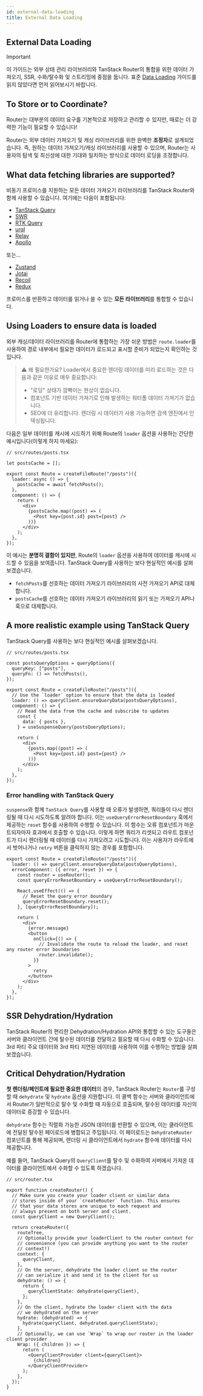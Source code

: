 ```yaml
---
id: external-data-loading
title: External Data Loading
---
```


## External Data Loading

> [!IMPORTANT]
> 이 가이드는 외부 상태 관리 라이브러리와 TanStack Router의 통합을 위한 데이터 가져오기, SSR, 수화/탈수화 및 스트리밍에 중점을 둡니다. 표준 [Data Loading](./data-loading.md) 가이드를 읽지 않았다면 먼저 읽어보시기 바랍니다.

## To **Store** or to **Coordinate**?

Router는 대부분의 데이터 요구를 기본적으로 저장하고 관리할 수 있지만, 때로는 더 강력한 기능이 필요할 수 있습니다!

Router는 외부 데이터 가져오기 및 캐싱 라이브러리를 위한 완벽한 **조정자**로 설계되었습니다. 즉, 원하는 데이터 가져오기/캐싱 라이브러리를 사용할 수 있으며, Router는 사용자의 탐색 및 최신성에 대한 기대와 일치하는 방식으로 데이터 로딩을 조정합니다.

## What data fetching libraries are supported?

비동기 프로미스를 지원하는 모든 데이터 가져오기 라이브러리를 TanStack Router와 함께 사용할 수 있습니다. 여기에는 다음이 포함됩니다:

- [TanStack Query](https://tanstack.com/query/latest/docs/react/overview)
- [SWR](https://swr.vercel.app/)
- [RTK Query](https://redux-toolkit.js.org/rtk-query/overview)
- [urql](https://formidable.com/open-source/urql/)
- [Relay](https://relay.dev/)
- [Apollo](https://www.apollographql.com/docs/react/)

또는...

- [Zustand](https://zustand-demo.pmnd.rs/)
- [Jotai](https://jotai.org/)
- [Recoil](https://recoiljs.org/)
- [Redux](https://redux.js.org/)

프로미스를 반환하고 데이터를 읽거나 쓸 수 있는 **모든 라이브러리**를 통합할 수 있습니다.

## Using Loaders to ensure data is loaded

외부 캐싱/데이터 라이브러리를 Router에 통합하는 가장 쉬운 방법은 `route.loader`를 사용하여 경로 내부에서 필요한 데이터가 로드되고 표시할 준비가 되었는지 확인하는 것입니다.

> ⚠️ 왜 필요한가요? Loader에서 중요한 렌더링 데이터를 미리 로드하는 것은 다음과 같은 이유로 매우 중요합니다:
>
> - "로딩" 상태가 깜빡이는 현상이 없습니다.
> - 컴포넌트 기반 데이터 가져기로 인해 발생하는 워터폴 데이터 가져기가 없습니다.
> - SEO에 더 유리합니다. 렌더링 시 데이터가 사용 가능하면 검색 엔진에서 인덱싱됩니다.

다음은 일부 데이터를 캐시에 시드하기 위해 Route의 `loader` 옵션을 사용하는 간단한 예시입니다(이렇게 하지 마세요):

```tsx
// src/routes/posts.tsx

let postsCache = [];

export const Route = createFileRoute("/posts")({
  loader: async () => {
    postsCache = await fetchPosts();
  },
  component: () => {
    return (
      <div>
        {postsCache.map((post) => (
          <Post key={post.id} post={post} />
        ))}
      </div>
    );
  },
});
```

이 예시는 **분명히 결함이 있지만**, Route의 `loader` 옵션을 사용하여 데이터를 캐시에 시드할 수 있음을 보여줍니다. TanStack Query를 사용하는 보다 현실적인 예시를 살펴보겠습니다.

- `fetchPosts`를 선호하는 데이터 가져오기 라이브러리의 사전 가져오기 API로 대체합니다.
- `postsCache`를 선호하는 데이터 가져오기 라이브러리의 읽기 또는 가져오기 API나 훅으로 대체합니다.

## A more realistic example using TanStack Query

TanStack Query를 사용하는 보다 현실적인 예시를 살펴보겠습니다.

```tsx
// src/routes/posts.tsx

const postsQueryOptions = queryOptions({
  queryKey: ["posts"],
  queryFn: () => fetchPosts(),
});

export const Route = createFileRoute("/posts")({
  // Use the `loader` option to ensure that the data is loaded
  loader: () => queryClient.ensureQueryData(postsQueryOptions),
  component: () => {
    // Read the data from the cache and subscribe to updates
    const {
      data: { posts },
    } = useSuspenseQuery(postsQueryOptions);

    return (
      <div>
        {posts.map((post) => (
          <Post key={post.id} post={post} />
        ))}
      </div>
    );
  },
});
```

### Error handling with TanStack Query

`suspense`와 함께 `TanStack Query`를 사용할 때 오류가 발생하면, 쿼리들이 다시 렌더링될 때 다시 시도하도록 알려야 합니다. 이는 `useQueryErrorResetBoundary` 훅에서 제공하는 `reset` 함수를 사용하여 수행할 수 있습니다. 이 함수는 오류 컴포넌트가 마운트되자마자 효과에서 호출할 수 있습니다. 이렇게 하면 쿼리가 리셋되고 라우트 컴포넌트가 다시 렌더링될 때 데이터를 다시 가져오려고 시도합니다. 이는 사용자가 라우트에서 벗어나거나 `retry` 버튼을 클릭하지 않는 경우를 포함합니다.

```tsx
export const Route = createFileRoute("/posts")({
  loader: () => queryClient.ensureQueryData(postsQueryOptions),
  errorComponent: ({ error, reset }) => {
    const router = useRouter();
    const queryErrorResetBoundary = useQueryErrorResetBoundary();

    React.useEffect(() => {
      // Reset the query error boundary
      queryErrorResetBoundary.reset();
    }, [queryErrorResetBoundary]);

    return (
      <div>
        {error.message}
        <button
          onClick={() => {
            // Invalidate the route to reload the loader, and reset any router error boundaries
            router.invalidate();
          }}
        >
          retry
        </button>
      </div>
    );
  },
});
```

## SSR Dehydration/Hydration

TanStack Router의 편리한 Dehydration/Hydration API와 통합할 수 있는 도구들은 서버와 클라이언트 간에 탈수된 데이터를 전달하고 필요할 때 다시 수화할 수 있습니다. 3rd 파티 주요 데이터와 3rd 파티 지연된 데이터를 사용하여 이를 수행하는 방법을 살펴보겠습니다.

## Critical Dehydration/Hydration

**첫 렌더링/페인트에 필요한 중요한 데이터**의 경우, TanStack Router는 `Router`를 구성할 때 `dehydrate` 및 `hydrate` 옵션을 지원합니다. 이 콜백 함수는 서버와 클라이언트에서 Router가 일반적으로 탈수 및 수화할 때 자동으로 호출되며, 탈수된 데이터를 자신의 데이터로 증강할 수 있습니다.

`dehydrate` 함수는 직렬화 가능한 JSON 데이터를 반환할 수 있으며, 이는 클라이언트에 전달된 탈수된 페이로드에 병합되고 주입됩니다. 이 페이로드는 `DehydrateRouter` 컴포넌트를 통해 제공되며, 렌더링 시 클라이언트에서 `hydrate` 함수에 데이터를 다시 제공합니다.

예를 들어, TanStack Query의 `QueryClient`를 탈수 및 수화하여 서버에서 가져온 데이터를 클라이언트에서 수화할 수 있도록 하겠습니다.

```tsx
// src/router.tsx

export function createRouter() {
  // Make sure you create your loader client or similar data
  // stores inside of your `createRouter` function. This ensures
  // that your data stores are unique to each request and
  // always present on both server and client.
  const queryClient = new QueryClient();

  return createRouter({
    routeTree,
    // Optionally provide your loaderClient to the router context for
    // convenience (you can provide anything you want to the router
    // context!)
    context: {
      queryClient,
    },
    // On the server, dehydrate the loader client so the router
    // can serialize it and send it to the client for us
    dehydrate: () => {
      return {
        queryClientState: dehydrate(queryClient),
      };
    },
    // On the client, hydrate the loader client with the data
    // we dehydrated on the server
    hydrate: (dehydrated) => {
      hydrate(queryClient, dehydrated.queryClientState);
    },
    // Optionally, we can use `Wrap` to wrap our router in the loader client provider
    Wrap: ({ children }) => {
      return (
        <QueryClientProvider client={queryClient}>
          {children}
        </QueryClientProvider>
      );
    },
  });
}
```
